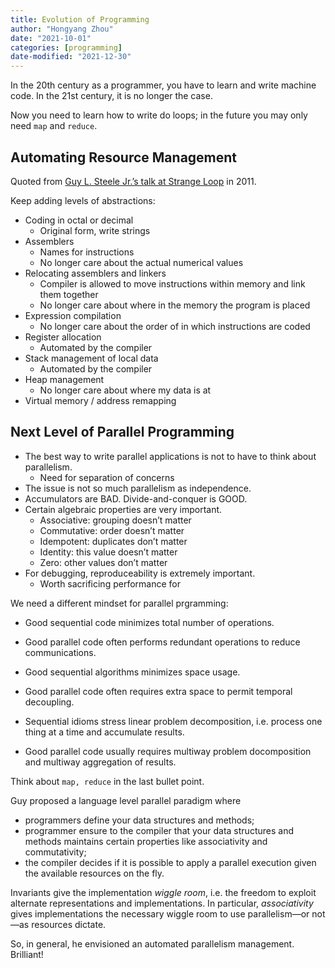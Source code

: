 ```yaml
---
title: Evolution of Programming
author: "Hongyang Zhou"
date: "2021-10-01"
categories: [programming]
date-modified: "2021-12-30"
---
```


In the 20th century as a programmer, you have to learn and write machine code.
In the 21st century, it is no longer the case.

Now you need to learn how to write do loops; in the future you may only need `map` and `reduce`.

## Automating Resource Management

Quoted from [Guy L. Steele Jr.'s talk at Strange Loop](https://www.infoq.com/presentations/Thinking-Parallel-Programming/) in 2011.

Keep adding levels of abstractions:

* Coding in octal or decimal
  * Original form, write strings
* Assemblers
  * Names for instructions
  * No longer care about the actual numerical values
* Relocating assemblers and linkers
  * Compiler is allowed to move instructions within memory and link them together
  * No longer care about where in the memory the program is placed
* Expression compilation
  * No longer care about the order of in which instructions are coded
* Register allocation
  * Automated by the compiler
* Stack management of local data
  * Automated by the compiler
* Heap management
  * No longer care about where my data is at
* Virtual memory / address remapping

## Next Level of Parallel Programming

* The best way to write parallel applications is not to have to think about parallelism.
  * Need for separation of concerns
* The issue is not so much parallelism as independence.
* Accumulators are BAD. Divide-and-conquer is GOOD.
* Certain algebraic properties are very important.
  * Associative: grouping doesn't matter 
  * Commutative: order doesn't matter
  * Idempotent: duplicates don't matter 
  * Identity: this value doesn't matter
  * Zero: other values don't matter
* For debugging, reproduceability is extremely important.
  * Worth sacrificing performance for

We need a different mindset for parallel prgramming:

* Good sequential code minimizes total number of operations.
* Good parallel code often performs redundant operations to reduce communications.

* Good sequential algorithms minimizes space usage.
* Good parallel code often requires extra space to permit temporal decoupling.

* Sequential idioms stress linear problem decomposition, i.e. process one thing at a time and accumulate results.
* Good parallel code usually requires multiway problem docomposition and multiway aggregation of results.

Think about `map, reduce` in the last bullet point.

Guy proposed a language level parallel paradigm where

* programmers define your data structures and methods;
* programmer ensure to the compiler that your data structures and methods maintains certain properties like associativity and commutativity;
* the compiler decides if it is possible to apply a parallel execution given the available resources on the fly.

Invariants give the implementation _wiggle room_, i.e. the freedom to exploit alternate representations and implementations.
In particular, _associativity_ gives implementations the necessary wiggle room to use parallelism---or not---as resources dictate.

So, in general, he envisioned an automated parallelism management. Brilliant!
